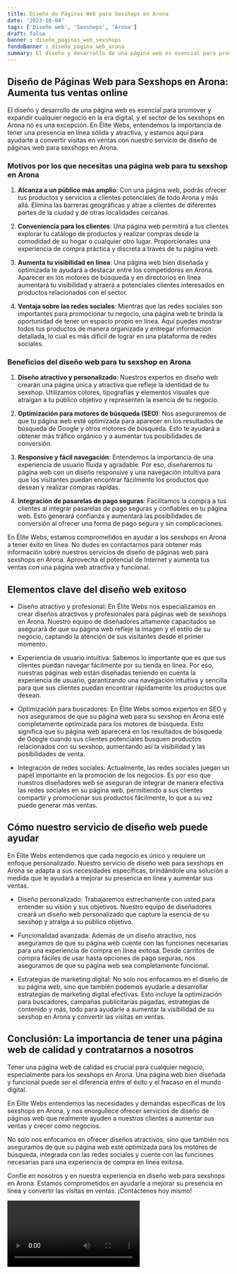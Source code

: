 ```yaml
---
title: Diseño de Páginas Web para Sexshops en Arona
date: '2023-10-04'
tags: ['Diseño web', 'Sexshops', 'Arona']
draft: false
banner : diseño_paginas_web_sexshops
fondoBanner : diseño_pagina_web_arona
summary: El diseño y desarrollo de una página web es esencial para promover y expandir cualquier negocio en la era digital, y el sector de los sexshops en Arona no es una excepción. En Élite Webs, entendemos la importancia de tener una presencia en línea sólida y atractiva, y estamos aquí para ayudarte a convertir visitas en ventas con nuestro servicio de diseño de páginas web para sexshops en Arona.
---
```


## Diseño de Páginas Web para Sexshops en Arona: Aumenta tus ventas online

El diseño y desarrollo de una página web es esencial para promover y expandir cualquier negocio en la era digital, y el sector de los sexshops en Arona no es una excepción. En Élite Webs, entendemos la importancia de tener una presencia en línea sólida y atractiva, y estamos aquí para ayudarte a convertir visitas en ventas con nuestro servicio de diseño de páginas web para sexshops en Arona.

### Motivos por los que necesitas una página web para tu sexshop en Arona

1. **Alcanza a un público más amplio**: Con una página web, podrás ofrecer tus productos y servicios a clientes potenciales de todo Arona y más allá. Elimina las barreras geográficas y atrae a clientes de diferentes partes de la ciudad y de otras localidades cercanas.

2. **Conveniencia para los clientes**: Una página web permitirá a tus clientes explorar tu catálogo de productos y realizar compras desde la comodidad de su hogar o cualquier otro lugar. Proporcionales una experiencia de compra práctica y discreta a través de tu página web.

3. **Aumenta tu visibilidad en línea**: Una página web bien diseñada y optimizada te ayudará a destacar entre los competidores en Arona. Aparecer en los motores de búsqueda y en directorios en línea aumentará tu visibilidad y atraerá a potenciales clientes interesados en productos relacionados con el sector.

4. **Ventaja sobre las redes sociales**: Mientras que las redes sociales son importantes para promocionar tu negocio, una página web te brinda la oportunidad de tener un espacio propio en línea. Aquí puedes mostrar todos tus productos de manera organizada y entregar información detallada, lo cual es más difícil de lograr en una plataforma de redes sociales.

### Beneficios del diseño web para tu sexshop en Arona

1. **Diseño atractivo y personalizado**: Nuestros expertos en diseño web crearán una página única y atractiva que refleje la identidad de tu sexshop. Utilizamos colores, tipografías y elementos visuales que atraigan a tu público objetivo y representen la esencia de tu negocio.

2. **Optimización para motores de búsqueda (SEO)**: Nos aseguraremos de que tu página web esté optimizada para aparecer en los resultados de búsqueda de Google y otros motores de búsqueda. Esto te ayudará a obtener más tráfico orgánico y a aumentar tus posibilidades de conversión.

3. **Responsive y fácil navegación**: Entendemos la importancia de una experiencia de usuario fluida y agradable. Por eso, diseñaremos tu página web con un diseño responsive y una navegación intuitiva para que los visitantes puedan encontrar fácilmente los productos que desean y realizar compras rápidas.

4. **Integración de pasarelas de pago seguras**: Facilitamos la compra a tus clientes al integrar pasarelas de pago seguras y confiables en tu página web. Esto generará confianza y aumentará las posibilidades de conversión al ofrecer una forma de pago segura y sin complicaciones.

En Élite Webs, estamos comprometidos en ayudar a los sexshops en Arona a tener éxito en línea. No dudes en contactarnos para obtener más información sobre nuestros servicios de diseño de páginas web para sexshops en Arona. Aprovecha el potencial de Internet y aumenta tus ventas con una página web atractiva y funcional.

<GifSeo />

<Cta />

## Elementos clave del diseño web exitoso

- Diseño atractivo y profesional: En Élite Webs nos especializamos en crear diseños atractivos y profesionales para páginas web de sexshops en Arona. Nuestro equipo de diseñadores altamente capacitados se asegurará de que su página web refleje la imagen y el estilo de su negocio, captando la atención de sus visitantes desde el primer momento.

- Experiencia de usuario intuitiva: Sabemos lo importante que es que sus clientes puedan navegar fácilmente por su tienda en línea. Por eso, nuestras páginas web están diseñadas teniendo en cuenta la experiencia de usuario, garantizando una navegación intuitiva y sencilla para que sus clientes puedan encontrar rápidamente los productos que desean.

- Optimización para buscadores: En Élite Webs somos expertos en SEO y nos aseguramos de que su página web para su sexshop en Arona esté completamente optimizada para los motores de búsqueda. Esto significa que su página web aparecerá en los resultados de búsqueda de Google cuando sus clientes potenciales busquen productos relacionados con su sexshop, aumentando así la visibilidad y las posibilidades de venta.

- Integración de redes sociales: Actualmente, las redes sociales juegan un papel importante en la promoción de los negocios. Es por eso que nuestros diseñadores web se aseguran de integrar de manera efectiva las redes sociales en su página web, permitiendo a sus clientes compartir y promocionar sus productos fácilmente, lo que a su vez puede generar más ventas.

## Cómo nuestro servicio de diseño web puede ayudar

En Élite Webs entendemos que cada negocio es único y requiere un enfoque personalizado. Nuestro servicio de diseño web para sexshops en Arona se adapta a sus necesidades específicas, brindándole una solución a medida que le ayudará a mejorar su presencia en línea y aumentar sus ventas.

- Diseño personalizado: Trabajaremos estrechamente con usted para entender su visión y sus objetivos. Nuestro equipo de diseñadores creará un diseño web personalizado que capture la esencia de su sexshop y atraiga a su público objetivo.

- Funcionalidad avanzada: Además de un diseño atractivo, nos aseguramos de que su página web cuente con las funciones necesarias para una experiencia de compra en línea exitosa. Desde carritos de compra fáciles de usar hasta opciones de pago seguras, nos aseguramos de que su página web sea completamente funcional.

- Estrategias de marketing digital: No solo nos enfocamos en el diseño de su página web, sino que también podemos ayudarle a desarrollar estrategias de marketing digital efectivas. Esto incluye la optimización para buscadores, campañas publicitarias pagadas, estrategias de contenido y más, todo para ayudarle a aumentar la visibilidad de su sexshop en Arona y convertir las visitas en ventas.

## Conclusión: La importancia de tener una página web de calidad y contratarnos a nosotros

Tener una página web de calidad es crucial para cualquier negocio, especialmente para los sexshops en Arona. Una página web bien diseñada y funcional puede ser el diferencia entre el éxito y el fracaso en el mundo digital.

En Élite Webs entendemos las necesidades y demandas específicas de los sexshops en Arona, y nos enorgullece ofrecer servicios de diseño de páginas web que realmente ayuden a nuestros clientes a aumentar sus ventas y crecer como negocios.

No solo nos enfocamos en ofrecer diseños atractivos, sino que también nos aseguramos de que su página web esté optimizada para los motores de búsqueda, integrada con las redes sociales y cuente con las funciones necesarias para una experiencia de compra en línea exitosa.

Confíe en nosotros y en nuestra experiencia en diseño web para sexshops en Arona. Estamos comprometidos en ayudarle a mejorar su presencia en línea y convertir las visitas en ventas. ¡Contáctenos hoy mismo!

<Video />

<CtaBot job='Sexshops' city='Arona'/>

<Gmaps query='Arona+españa+maps' />